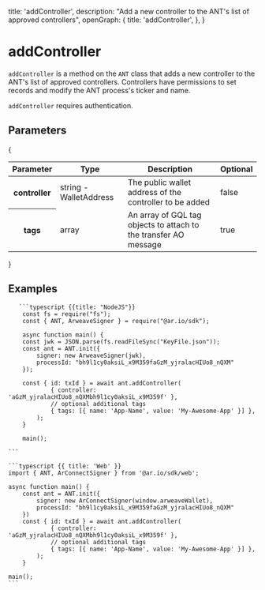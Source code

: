 
  title: 'addController',
  description: "Add a new controller to the ANT's list of approved controllers",
  openGraph: {
    title: 'addController',
  },
}

<HeroPattern />

# addController

`addController` is a method on the `ANT` class that adds a new controller to the ANT's list of approved controllers. Controllers have permissions to set records and modify the ANT process's ticker and name.

`addController` requires authentication.

## Parameters

{

<div style={{ textAlign: 'center' }}>
  <table className="inline-table">
    <thead>
      <tr>
        <th>Parameter</th>
        <th>Type</th>
        <th>Description</th>
        <th>Optional</th>
      </tr>
    </thead>
    <tbody>
      <tr>
        <th>controller</th>
        <td>string - WalletAddress</td>
        <td>The public wallet address of the controller to be added</td>
        <td>false</td>
      </tr>
      <tr>
        <th>tags</th>
        <td>array</td>
        <td>
          An array of GQL tag objects to attach to the transfer AO message
        </td>
        <td>true</td>
      </tr>
    </tbody>
  </table>
</div>
}

## Examples

<CodeGroup title="addController">

       ```typescript {{title: "NodeJS"}}
        const fs = require("fs");
        const { ANT, ArweaveSigner } = require("@ar.io/sdk");

        async function main() {
        const jwk = JSON.parse(fs.readFileSync("KeyFile.json"));
        const ant = ANT.init({
            signer: new ArweaveSigner(jwk),
            processId: "bh9l1cy0aksiL_x9M359faGzM_yjralacHIUo8_nQXM"
        });

        const { id: txId } = await ant.addController(
                { controller: 'aGzM_yjralacHIUo8_nQXMbh9l1cy0aksiL_x9M359f' },
                // optional additional tags
                { tags: [{ name: 'App-Name', value: 'My-Awesome-App' }] },
            );
        }

        main();

    ```

    ```typescript {{ title: 'Web' }}
    import { ANT, ArConnectSigner } from '@ar.io/sdk/web';

    async function main() {
        const ant = ANT.init({
            signer: new ArConnectSigner(window.arweaveWallet),
            processId: "bh9l1cy0aksiL_x9M359faGzM_yjralacHIUo8_nQXM"
        })
        const { id: txId } = await ant.addController(
                { controller: 'aGzM_yjralacHIUo8_nQXMbh9l1cy0aksiL_x9M359f' },
                // optional additional tags
                { tags: [{ name: 'App-Name', value: 'My-Awesome-App' }] },
            );
        }

    main();
    ```

</CodeGroup>
